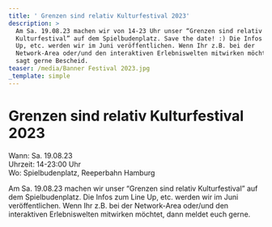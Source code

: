 ```yaml
---
title: ' Grenzen sind relativ Kulturfestival 2023'
description: >
  Am Sa. 19.08.23 machen wir von 14-23 Uhr unser “Grenzen sind relativ
  Kulturfestival” auf dem Spielbudenplatz. Save the date! :) Die Infos zum Line
  Up, etc. werden wir im Juni veröffentlichen. Wenn Ihr z.B. bei der
  Network-Area oder/und den interaktiven Erlebniswelten mitwirken möchtet, dann
  sagt gerne Bescheid.
teaser: /media/Banner Festival 2023.jpg
_template: simple
---
```


# Grenzen sind relativ Kulturfestival 2023

Wann: Sa. 19.08.23\
Uhrzeit: 14-23:00 Uhr\
Wo: Spielbudenplatz, Reeperbahn Hamburg

Am Sa. 19.08.23 machen wir unser “Grenzen sind relativ Kulturfestival” auf dem Spielbudenplatz. Die Infos zum Line Up, etc. werden wir im Juni veröffentlichen. Wenn Ihr z.B. bei der Network-Area oder/und den interaktiven Erlebniswelten mitwirken möchtet, dann meldet euch gerne.
